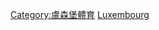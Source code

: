 {{Catnav|頁面分類|各種主題的頁面分類|按國家分類|各國體育|盧森堡體育}}
{{Catnav|頁面分類|各種主題的頁面分類|按國家分類|各國體育|各國足球}}
{{Catnav|頁面分類|...|球類運動|足球|各國足球}}
{{Catnav|頁面分類|...|体育|各國體育|盧森堡體育}}
{{Catnav|頁面分類|...|体育|各國體育|各國足球}}
{{Commons category|Association football in Luxembourg}}

[[Category:盧森堡體育|Category:盧森堡體育]]
[[Category:歐洲各國足球|Luxembourg]]